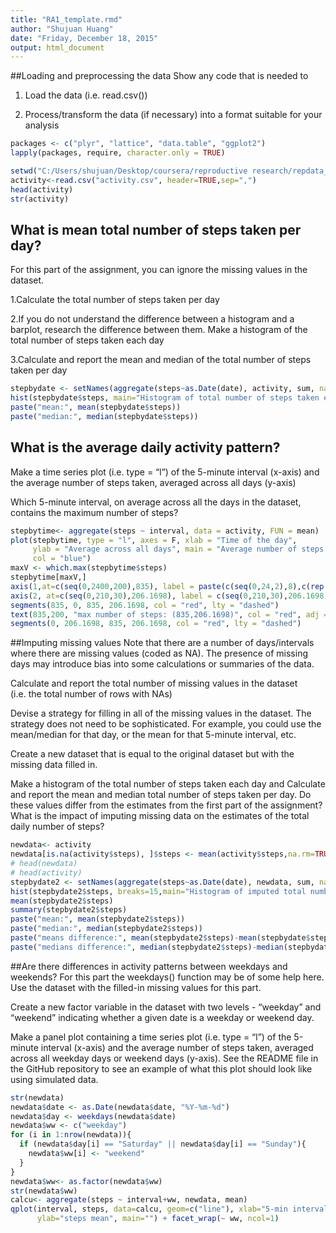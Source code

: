 ```yaml
---
title: "RA1_template.rmd"
author: "Shujuan Huang"
date: "Friday, December 18, 2015"
output: html_document
---
```


##Loading and preprocessing the data
Show any code that is needed to

  1. Load the data (i.e. read.csv())

  2. Process/transform the data (if necessary) into a format suitable for your analysis

```r
packages <- c("plyr", "lattice", "data.table", "ggplot2")
lapply(packages, require, character.only = TRUE)

setwd("C:/Users/shujuan/Desktop/coursera/reproductive research/repdata_data_activity")
activity<-read.csv("activity.csv", header=TRUE,sep=",")
head(activity)
str(activity)
```

## What is mean total number of steps taken per day?
 For this part of the assignment, you can ignore the missing values in the dataset.
 
1.Calculate the total number of steps taken per day

2.If you do not understand the difference between a histogram and a barplot, research the difference between them. Make a histogram of the total number of steps taken each day

3.Calculate and report the mean and median of the total number of steps taken per day

```r
stepbydate <- setNames(aggregate(steps~as.Date(date), activity, sum, na.rm = TRUE), c("date","steps"))
hist(stepbydate$steps, main="Histogram of total number of steps taken each day",xlab="Total number of steps taken each day",breaks=15)
paste("mean:", mean(stepbydate$steps))
paste("median:", median(stepbydate$steps))
```


## What is the average daily activity pattern?
Make a time series plot (i.e. type = "l") of the 5-minute interval (x-axis) and the average number of steps taken, averaged across all days (y-axis)

Which 5-minute interval, on average across all the days in the dataset, contains the maximum number of steps?

```r
stepbytime<- aggregate(steps ~ interval, data = activity, FUN = mean)
plot(stepbytime, type = "l", axes = F, xlab = "Time of the day", 
     ylab = "Average across all days", main = "Average number of steps taken", 
     col = "blue")
maxV <- which.max(stepbytime$steps)
stepbytime[maxV,]
axis(1,at=c(seq(0,2400,200),835), label = paste(c(seq(0,24,2),8),c(rep(":00",13),":40"),sep=""), pos = 0)
axis(2, at=c(seq(0,210,30),206.1698), label = c(seq(0,210,30),206.1698), pos = 0)
segments(835, 0, 835, 206.1698, col = "red", lty = "dashed")
text(835,200, "max number of steps: (835,206.1698)", col = "red", adj = c(-.1, -.1))
segments(0, 206.1698, 835, 206.1698, col = "red", lty = "dashed")
```


##Imputing missing values
Note that there are a number of days/intervals where there are missing values (coded as NA). The presence of missing days may introduce bias into some calculations or summaries of the data.

Calculate and report the total number of missing values in the dataset (i.e. the total number of rows with NAs)

Devise a strategy for filling in all of the missing values in the dataset. The strategy does not need to be sophisticated. For example, you could use the mean/median for that day, or the mean for that 5-minute interval, etc.

Create a new dataset that is equal to the original dataset but with the missing data filled in.

Make a histogram of the total number of steps taken each day and Calculate and report the mean and median total number of steps taken per day. Do these values differ from the estimates from the first part of the assignment? What is the impact of imputing missing data on the estimates of the total daily number of steps?

```r
newdata<- activity
newdata[is.na(activity$steps), ]$steps <- mean(activity$steps,na.rm=TRUE)
# head(newdata)
# head(activity)
stepbydate2 <- setNames(aggregate(steps~as.Date(date), newdata, sum, na.rm = TRUE), c("date","steps"))
hist(stepbydate2$steps, breaks=15,main="Histogram of imputed total number of steps taken each day",xlab="Imputed Total number of steps taken each day")
mean(stepbydate2$steps)
summary(stepbydate2$steps)
paste("mean:", mean(stepbydate2$steps))
paste("median:", median(stepbydate2$steps))
paste("means difference:", mean(stepbydate2$steps)-mean(stepbydate$steps))
paste("medians difference:", median(stepbydate2$steps)-median(stepbydate$steps))
```

##Are there differences in activity patterns between weekdays and weekends?
For this part the weekdays() function may be of some help here. Use the dataset with the filled-in missing values for this part.

Create a new factor variable in the dataset with two levels - "weekday" and "weekend" indicating whether a given date is a weekday or weekend day.

Make a panel plot containing a time series plot (i.e. type = "l") of the 5-minute interval (x-axis) and the average number of steps taken, averaged across all weekday days or weekend days (y-axis). See the README file in the GitHub repository to see an example of what this plot should look like using simulated data.
```r
str(newdata)
newdata$date <- as.Date(newdata$date, "%Y-%m-%d")
newdata$day <- weekdays(newdata$date)
newdata$ww <- c("weekday")
for (i in 1:nrow(newdata)){
  if (newdata$day[i] == "Saturday" || newdata$day[i] == "Sunday"){
    newdata$ww[i] <- "weekend"
  }
}
newdata$ww<- as.factor(newdata$ww)
str(newdata$ww)
calcu<- aggregate(steps ~ interval+ww, newdata, mean)
qplot(interval, steps, data=calcu, geom=c("line"), xlab="5-min intervals", 
      ylab="steps mean", main="") + facet_wrap(~ ww, ncol=1)
```
